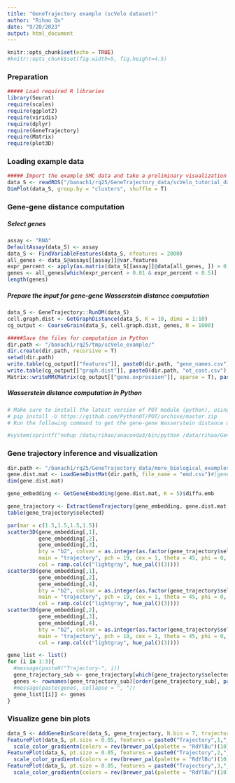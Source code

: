 ```yaml
---
title: "GeneTrajectory example (scVelo dataset)"
author: "Rihao Qu"
date: "9/20/2023"
output: html_document
---
```

  
```r
knitr::opts_chunk$set(echo = TRUE)
#knitr::opts_chunk$set(fig.width=5, fig.height=4.5) 
```

### Preparation
```r

##### Load required R libraries
library(Seurat)
require(scales)
require(ggplot2)
require(viridis)
require(dplyr)
require(GeneTrajectory)
require(Matrix)
require(plot3D)
```


### Loading example data

```r
##### Import the example SMC data and take a preliminary visualization
data_S <- readRDS("/banach1/rq25/GeneTrajectory_data/scVelo_tutorial_data_S.rds")
DimPlot(data_S, group.by = "clusters", shuffle = T)
```

################################################
### Gene-gene distance computation
################################################
##### Select genes
```r
assay <- "RNA"
DefaultAssay(data_S) <- assay
data_S <- FindVariableFeatures(data_S, nfeatures = 2000)
all_genes <- data_S@assays[[assay]]@var.features
expr_percent <- apply(as.matrix(data_S[[assay]]@data[all_genes, ]) > 0, 1, sum)/ncol(data_S)
genes <- all_genes[which(expr_percent > 0.01 & expr_percent < 0.5)]
length(genes)
```

##### Prepare the input for gene-gene Wasserstein distance computation
```r
data_S <- GeneTrajectory::RunDM(data_S)
cell.graph.dist <- GetGraphDistance(data_S, K = 10, dims = 1:10)
cg_output <- CoarseGrain(data_S, cell.graph.dist, genes, N = 1000)

#####Save the files for computation in Python
dir.path <- "/banach1/rq25/tmp/scVelo_example/"
dir.create(dir.path, recursive = T)
setwd(dir.path)
write.table(cg_output[["features"]], paste0(dir.path, "gene_names.csv"), row.names = F, col.names = F, sep = ",")
write.table(cg_output[["graph.dist"]], paste0(dir.path, "ot_cost.csv"), row.names = F, col.names = F, sep = ",")
Matrix::writeMM(Matrix(cg_output[["gene.expression"]], sparse = T), paste0(dir.path, "gene_expression.mtx"))
```

################################################
##### Wasserstein distance computation in Python
################################################
```r
# Make sure to install the latest version of POT module (python), using the following:
# pip install -U https://github.com/PythonOT/POT/archive/master.zip
# Run the following command to get the gene-gene Wasserstein distance matrix

#system(sprintf("nohup /data/rihao/anaconda3/bin/python /data/rihao/GeneTrajectory/GeneTrajectory/python/gene_distance_cal_parallel.py %s &", dir.path))
```

################################################
### Gene trajectory inference and visualization
################################################
```r
dir.path <- "/banach1/rq25/GeneTrajectory_data/more_biological_examples/scvelo_example/DM_DIM10_K10/"
gene.dist.mat <- LoadGeneDistMat(dir.path, file_name = "emd.csv")#[genes, genes]
dim(gene.dist.mat)

gene_embedding <- GetGeneEmbedding(gene.dist.mat, K = 5)$diffu.emb

gene_trajectory <- ExtractGeneTrajectory(gene_embedding, gene.dist.mat, N = 3, t.list = c(21,3,5), K = 5)
table(gene_trajectory$selected)

par(mar = c(1.5,1.5,1.5,1.5))
scatter3D(gene_embedding[,1],
          gene_embedding[,2],
          gene_embedding[,3],
          bty = "b2", colvar = as.integer(as.factor(gene_trajectory$selected))-1,
          main = "trajectory", pch = 19, cex = 1, theta = 45, phi = 0,
          col = ramp.col(c("lightgray", hue_pal()(3))))
scatter3D(gene_embedding[,1],
          gene_embedding[,2],
          gene_embedding[,4],
          bty = "b2", colvar = as.integer(as.factor(gene_trajectory$selected))-1,
          main = "trajectory", pch = 19, cex = 1, theta = 45, phi = 0,
          col = ramp.col(c("lightgray", hue_pal()(3))))
scatter3D(gene_embedding[,2],
          gene_embedding[,3],
          gene_embedding[,4],
          bty = "b2", colvar = as.integer(as.factor(gene_trajectory$selected))-1,
          main = "trajectory", pch = 19, cex = 1, theta = 45, phi = 0,
          col = ramp.col(c("lightgray", hue_pal()(3))))

gene_list <- list()
for (i in 1:3){
  #message(paste0("Trajectory-", i))
  gene_trajectory_sub <- gene_trajectory[which(gene_trajectory$selected == paste0("Trajectory-", i)),]
  genes <- rownames(gene_trajectory_sub)[order(gene_trajectory_sub[, paste0("Pseudoorder", i)])]
  #message(paste(genes, collapse = ", "))
  gene_list[[i]] <- genes
}

```


### Visualize gene bin plots
```r

data_S <- AddGeneBinScore(data_S, gene_trajectory, N.bin = 7, trajectories = 1:3, assay = "RNA", reverse = c(F, F, F))
FeaturePlot(data_S, pt.size = 0.05, features = paste0("Trajectory",1,"_genes", 1:7), ncol = 7, order = T) &
  scale_color_gradientn(colors = rev(brewer_pal(palette = "RdYlBu")(10))) & NoLegend() & NoAxes()
FeaturePlot(data_S, pt.size = 0.05, features = paste0("Trajectory",2,"_genes", 1:7), ncol = 7, order = F) &
  scale_color_gradientn(colors = rev(brewer_pal(palette = "RdYlBu")(10))) & NoLegend() & NoAxes()
FeaturePlot(data_S, pt.size = 0.05, features = paste0("Trajectory",3,"_genes", 1:7), ncol = 7, order = T) &
  scale_color_gradientn(colors = rev(brewer_pal(palette = "RdYlBu")(10))) & NoLegend() & NoAxes()

```


